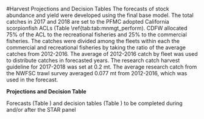 <!-- **************HARVEST PROJECTIONS AND DECISION TABLE****************** -->
#Harvest Projections and Decision Tables
The forecasts of stock abundance and yield were developed using the final base model.
The total catches in 2017 and 2018 are set to the PFMC adopted California scorpionfish 
ACLs (Table \ref{tab:tab:mnmgt_perform).  CDFW allocated 75% of the ACL to the recreational 
fisheries and 25% to the commercial fisheries.  The catches were divided among the fleets
within each the commercial and recreational fisheries by taking the ratio of the average 
catches from 2012-2016. The average of 2012-2016 catch by fleet was used to distribute 
catches in forecasted years.  The research catch harvest guideline for 2017-2018 was 
set at 0.2 mt.  The average research catch from the NWFSC trawl survey averaged 0.077 
mt from 2012-2016, which was used in the forecast.


**Projections and Decision Table**

Forecasts (Table \ref{tab:Forecast_mod1}) and decision tables 
(Table \ref{tab:Decision_table_mod1}) to be completed 
during and/or after the STAR panel 




